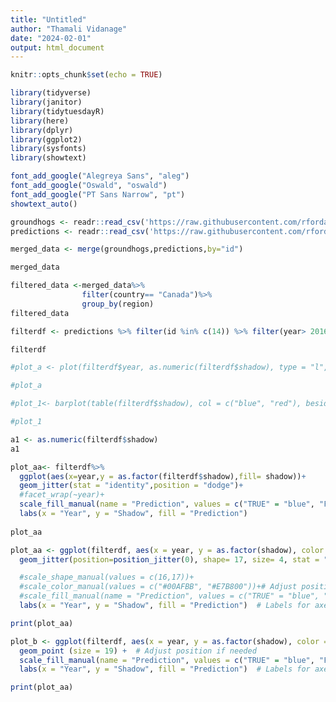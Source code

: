 ---
title: "Untitled"
author: "Thamali Vidanage"
date: "2024-02-01"
output: html_document
---

```{r setup, include=FALSE}
knitr::opts_chunk$set(echo = TRUE)
```

```{r}
library(tidyverse)
library(janitor)
library(tidytuesdayR)
library(here)
library(dplyr)
library(ggplot2)
library(sysfonts)
library(showtext)
```


```{r}
font_add_google("Alegreya Sans", "aleg")
font_add_google("Oswald", "oswald")
font_add_google("PT Sans Narrow", "pt")
showtext_auto()

```


```{r}
groundhogs <- readr::read_csv('https://raw.githubusercontent.com/rfordatascience/tidytuesday/master/data/2024/2024-01-30/groundhogs.csv')
predictions <- readr::read_csv('https://raw.githubusercontent.com/rfordatascience/tidytuesday/master/data/2024/2024-01-30/predictions.csv')

```

```{r}
merged_data <- merge(groundhogs,predictions,by="id")

merged_data
```

```{r}

filtered_data <-merged_data%>% 
                filter(country== "Canada")%>%
                group_by(region)
filtered_data
```




```{r}

filterdf <- predictions %>% filter(id %in% c(14)) %>% filter(year> 2016)

filterdf
```

```{r}

#plot_a <- plot(filterdf$year, as.numeric(filterdf$shadow), type = "l", col = "blue", xlab = "Year", ylab = "prediction", main = "Time Series Plot of Logical Data")

#plot_a

```

```{r}
#plot_1<- barplot(table(filterdf$shadow), col = c("blue", "red"), beside = TRUE, legend.text = TRUE, xlab = "Year", ylab = "Frequency", main = "Bar Plot of Logical Data by Year")

#plot_1
```


```{r}
a1 <- as.numeric(filterdf$shadow) 
a1
```

```{r}
plot_aa<- filterdf%>%
  ggplot(aes(x=year,y = as.factor(filterdf$shadow),fill= shadow))+
  geom_jitter(stat = "identity",position = "dodge")+
  #facet_wrap(~year)+
  scale_fill_manual(name = "Prediction", values = c("TRUE" = "blue", "FALSE" = "red")) +
  labs(x = "Year", y = "Shadow", fill = "Prediction")
  
plot_aa
```

```{r}
plot_aa <- ggplot(filterdf, aes(x = year, y = as.factor(shadow), color = factor(shadow))) +
  geom_jitter(position=position_jitter(0), shape= 17, size= 4, stat = "identity") + 

  #scale_shape_manual(values = c(16,17))+
  #scale_color_manual(values = c("#00AFBB", "#E7B800"))+# Adjust position if needed
  #scale_fill_manual(name = "Prediction", values = c("TRUE" = "blue", "FALSE" = "red")) +  # Specify colors for TRUE and FALSE
  labs(x = "Year", y = "Shadow", fill = "Prediction")  # Labels for axes and legend

print(plot_aa)
```
```{r}
plot_b <- ggplot(filterdf, aes(x = year, y = as.factor(shadow), color = factor(shadow))) +
  geom_point (size = 19) +  # Adjust position if needed
  scale_fill_manual(name = "Prediction", values = c("TRUE" = "blue", "FALSE" = "red")) +  # Specify colors for TRUE and FALSE
  labs(x = "Year", y = "Shadow", fill = "Prediction")  # Labels for axes and legend

print(plot_aa)

```




